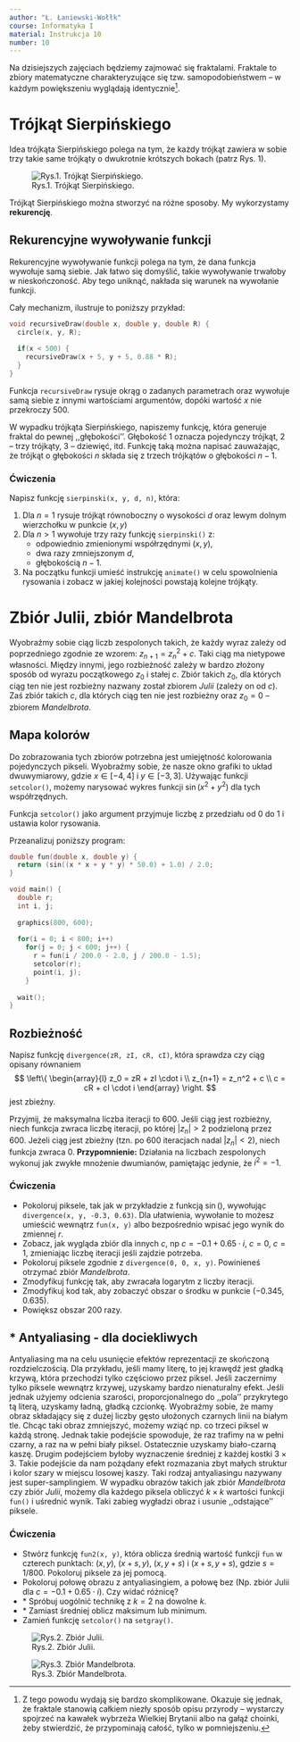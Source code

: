 ```yaml
---
author: "Ł. Łaniewski-Wołłk"
course: Informatyka I
material: Instrukcja 10
number: 10
---
```


Na dzisiejszych zajęciach będziemy zajmować się fraktalami.
Fraktale to zbiory matematyczne charakteryzujące się tzw. samopodobieństwem -- w każdym powiększeniu wyglądają identycznie^[Z tego powodu wydają się bardzo skomplikowane. Okazuje się jednak, że fraktale stanowią całkiem niezły sposób opisu przyrody -- wystarczy spojrzeć na kawałek wybrzeża Wielkiej Brytanii albo na gałąź choinki, żeby stwierdzić, że przypominają całość, tylko w pomniejszeniu.].

# Trójkąt Sierpińskiego

Idea trójkąta Sierpińskiego polega na tym, że każdy trójkąt zawiera w sobie trzy takie same trójkąty o dwukrotnie krótszych bokach (patrz Rys. 1).

![Rys.1. Trójkąt Sierpińskiego.](figures/info1/trojkatSierpinskiego.png "Trójkąt Sierpińskiego.")

Trójkąt Sierpińskiego można stworzyć na różne sposoby.
My wykorzystamy **rekurencję**.

## Rekurencyjne wywoływanie funkcji

Rekurencyjne wywoływanie funkcji polega na tym, że dana funkcja wywołuje samą siebie.
Jak łatwo się domyślić, takie wywoływanie trwałoby w nieskończoność.
Aby tego uniknąć, nakłada się warunek na wywołanie funkcji.

Cały mechanizm, ilustruje to poniższy przykład:
```c++
void recursiveDraw(double x, double y, double R) {
  circle(x, y, R);
  
  if(x < 500) {
    recursiveDraw(x + 5, y + 5, 0.88 * R);
  }
}
```

Funkcja `recursiveDraw` rysuje okrąg o zadanych parametrach oraz wywołuje samą siebie z innymi wartościami argumentów, dopóki wartość $x$ nie przekroczy $500$.

W wypadku trójkąta Sierpińskiego, napiszemy funkcję, która generuje fraktal do pewnej ,,głębokości''.
Głębokość $1$ oznacza pojedynczy trójkąt, $2$ -- trzy trójkąty, $3$ -- dziewięć, itd.
Funkcję taką można napisać zauważając, że trójkąt o głębokości $n$ składa się z trzech trójkątów o głębokości $n - 1$.

### Ćwiczenia

Napisz funkcję `sierpinski(x, y, d, n)`, która:

1. Dla $n = 1$ rysuje trójkąt równoboczny o wysokości $d$ oraz lewym dolnym wierzchołku w punkcie $(x, y)$
2. Dla $n > 1$ wywołuje trzy razy funkcję `sierpinski()` z:
    - odpowiednio zmienionymi współrzędnymi $(x, y)$,
    - dwa razy zmniejszonym $d$,
    - głębokością $n - 1$.
3. Na początku funkcji umieść instrukcję `animate()` w celu spowolnienia rysowania i zobacz w jakiej kolejności powstają kolejne trójkąty.

# Zbiór Julii, zbiór Mandelbrota

Wyobraźmy sobie ciąg liczb zespolonych takich, że każdy wyraz zależy od poprzedniego zgodnie ze wzorem: $z_{n+1} = z_n^2 + c$.
Taki ciąg ma nietypowe własności.
Między innymi, jego rozbieżność zależy w bardzo złożony sposób od wyrazu początkowego $z_0$ i stałej $c$.
Zbiór takich $z_0$, dla których ciąg ten nie jest rozbieżny nazwany został zbiorem *Julii* (zależy on od $c$).
Zaś zbiór takich $c$, dla których ciąg ten nie jest rozbieżny oraz $z_0 = 0$ -- zbiorem *Mandelbrota*.

## Mapa kolorów

Do zobrazowania tych zbiorów potrzebna jest umiejętność kolorowania pojedynczych pikseli.
Wyobraźmy sobie, że nasze okno grafiki to układ dwuwymiarowy, gdzie $x \in [-4, 4]$ i $y \in [-3, 3]$.
Używając funkcji `setcolor()`, możemy narysować wykres funkcji $\sin(x^2 + y^2)$ dla tych współrzędnych.

Funkcja `setcolor()` jako argument przyjmuje liczbę z przedziału od $0$ do $1$ i ustawia kolor rysowania.

Przeanalizuj poniższy program:
```c++
double fun(double x, double y) {
  return (sin((x * x + y * y) * 50.0) + 1.0) / 2.0;
}

void main() {
  double r;
  int i, j;
  
  graphics(800, 600);
  
  for(i = 0; i < 800; i++)
    for(j = 0; j < 600; j++) {
      r = fun(i / 200.0 - 2.0, j / 200.0 - 1.5);
      setcolor(r);
      point(i, j);
    }
    
  wait();
}
```

## Rozbieżność

Napisz funkcję `divergence(zR, zI, cR, cI)`, która sprawdza czy ciąg opisany równaniem
$$
\left\{
\begin{array}{l}
z_0 = zR + zI \cdot i \\
z_{n+1} = z_n^2 + c \\
c = cR + cI \cdot i 
\end{array}
\right.
$$
jest zbieżny.

Przyjmij, że maksymalna liczba iteracji to $600$.
Jeśli ciąg jest rozbieżny, niech funkcja zwraca liczbę iteracji, po której $|z_n| > 2$ podzieloną przez $600$.
Jeżeli ciąg jest zbieżny (tzn. po $600$ iteracjach nadal $|z_n| < 2$), niech funkcja zwraca $0$.
**Przypomnienie:** Działania na liczbach zespolonych wykonuj jak zwykłe mnożenie dwumianów, pamiętając jedynie, że $i^2 = -1$.

### Ćwiczenia

- Pokoloruj piksele, tak jak w przykładzie z funkcją $\sin()$, wywołując `divergence(x, y, -0.3, 0.63)`. Dla ułatwienia, wywołanie to możesz umieścić wewnątrz `fun(x, y)` albo bezpośrednio wpisać jego wynik do zmiennej $r$.
- Zobacz, jak wygląda zbiór dla innych $c$, np $c = -0.1 + 0.65 \cdot i$, $c = 0$, $c = 1$, zmieniając liczbę iteracji jeśli zajdzie potrzeba.
- Pokoloruj piksele zgodnie z `divergence(0, 0, x, y)`.
Powinieneś otrzymać zbiór *Mandelbrota*.
- Zmodyfikuj funkcję tak, aby zwracała logarytm z liczby iteracji.
- Zmodyfikuj kod tak, aby zobaczyć obszar o środku w punkcie $(-0.345, 0.635)$.
- Powiększ obszar $200$ razy.

## \* Antyaliasing - dla dociekliwych

Antyaliasing ma na celu usunięcie efektów reprezentacji ze skończoną rozdzielczością.
Dla przykładu, jeśli mamy literę, to jej krawędź jest gładką krzywą, która przechodzi tylko częściowo przez piksel.
Jeśli zaczernimy tylko piksele wewnątrz krzywej, uzyskamy bardzo nienaturalny efekt.
Jeśli jednak użyjemy odcienia szarości, proporcjonalnego do ,,pola'' przykrytego tą literą, uzyskamy ładną, gładką czcionkę.
Wyobraźmy sobie, że mamy obraz składający się z dużej liczby gęsto ułożonych czarnych linii na białym tle.
Chcąc taki obraz zmniejszyć, możemy wziąć np. co trzeci piksel w każdą stronę.
Jednak takie podejście spowoduje, że raz trafimy na w pełni czarny, a raz na w pełni biały piksel.
Ostatecznie uzyskamy biało-czarną kaszę.
Drugim podejściem byłoby wyznaczenie średniej z każdej kostki $3 \times 3$.
Takie podejście da nam pożądany efekt rozmazania zbyt małych struktur i kolor szary w miejscu losowej kaszy.
Taki rodzaj antyaliasingu nazywany jest super-samplingiem.
W wypadku obrazów takich jak zbiór *Mandelbrota* czy zbiór *Julii*, możemy dla każdego piksela obliczyć $k \times k$ wartości funkcji `fun()` i uśrednić wynik.
Taki zabieg wygładzi obraz i usunie ,,odstające'' piksele.

### Ćwiczenia

- Stwórz funkcję `fun2(x, y)`, która oblicza średnią wartość funkcji `fun` w czterech punktach: $(x, y)$, $(x + s, y)$, $(x, y + s)$ i $(x + s, y + s)$, gdzie $s = 1/800$.
Pokoloruj piksele za jej pomocą.
- Pokoloruj połowę obrazu z antyaliasingiem, a połowę bez
(Np. zbiór Julii dla $c = -0.1 + 0.65 \cdot i$).
Czy widać różnicę?
- \* Spróbuj uogólnić technikę z $k = 2$ na dowolne $k$.
- \* Zamiast średniej oblicz maksimum lub minimum.
- Zamień funkcję `setcolor()` na `setgray()`.

![Rys.2. Zbiór Julii.](figures/info1/julia.png "Zbiór Julii.")

![Rys.3. Zbiór Mandelbrota.](figures/info1/mandelbrot.png "Zbiór Mandelbrota.")

